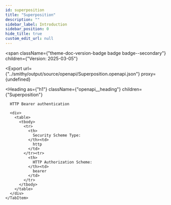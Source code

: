 ```yaml
---
id: superposition
title: "Superposition"
description: ""
sidebar_label: Introduction
sidebar_position: 0
hide_title: true
custom_edit_url: null
---
```



<span
  className={"theme-doc-version-badge badge badge--secondary"}
  children={"Version: 2025-03-05"}
>
</span>

<Export
  url={"../smithy/output/source/openapi/Superposition.openapi.json"}
  proxy={undefined}
>
  
</Export>

<Heading
  as={"h1"}
  className={"openapi__heading"}
  children={"Superposition"}
>
</Heading>





<div
  style={{"marginBottom":"2rem"}}
>
  <Heading
    id={"authentication"}
    as={"h2"}
    className={"openapi-tabs__heading"}
    children={"Authentication"}
  >
  </Heading><SchemaTabs
    className={"openapi-tabs__security-schemes"}
  >
    <TabItem
      label={"HTTP: Bearer Auth"}
      value={"smithy.api.httpBearerAuth"}
    >
      
      
      HTTP Bearer authentication
      
      <div>
        <table>
          <tbody>
            <tr>
              <th>
                Security Scheme Type:
              </th><td>
                http
              </td>
            </tr><tr>
              <th>
                HTTP Authorization Scheme:
              </th><td>
                bearer
              </td>
            </tr>
          </tbody>
        </table>
      </div>
    </TabItem>
  </SchemaTabs>
</div>
      